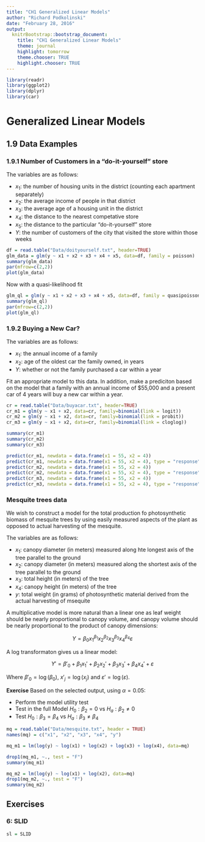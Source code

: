 ```yaml
---
title: "CH1 Generalized Linear Models"
author: "Richard Podkolinski"
date: "February 28, 2016"
output:
  knitrBootstrap::bootstrap_document:
    title: "CH1 Generalized Linear Models"
    theme: journal
    highlight: tomorrow
    theme.chooser: TRUE
    highlight.chooser: TRUE
---
```


```r
library(readr)
library(ggplot2)
library(dplyr)
library(car)
```


# Generalized Linear Models

## 1.9 Data Examples

### 1.9.1 Number of Customers in a "do-it-yourself" store

The variables are as follows:

* $x_1:$ the number of housing units in the district (counting each apartment separately)
* $x_2:$ the average income of people in that district
* $x_3:$ the average age of a housing unit in the district
* $x_4:$ the distance to the nearest competative store
* $x_5:$ the distance to the particular "do-it-yourself" store
* $Y:$ the number of customers of the city that visited the store within those weeks


```r
df = read.table("Data/doityourself.txt", header=TRUE)
glm_data = glm(y ~ x1 + x2 + x3 + x4 + x5, data=df, family = poisson)
summary(glm_data)
par(mfrow=c(2,2))
plot(glm_data)
```

Now with a quasi-likelihood fit

```r
glm_ql = glm(y ~ x1 + x2 + x3 + x4 + x5, data=df, family = quasipoisson)
summary(glm_ql)
par(mfrow=c(2,2))
plot(glm_ql)
```

\textcolor{red}{@TODO: Interpret Results}

### 1.9.2 Buying a New Car?

The variables are as follows:

* $x_1:$ the annual income of a family
* $x_2:$ age of the oldest car the family owned, in years
* $Y:$ whether or not the family purchased a car within a year

Fit an appropriate model to this data. In addition, make a prediciton based on the model that a family with an annual income of $55,000 and a present car of 4 years will buy a new car within a year.


```r
cr = read.table("Data/buyacar.txt", header=TRUE)
cr_m1 = glm(y ~ x1 + x2, data=cr, family=binomial(link = logit))
cr_m2 = glm(y ~ x1 + x2, data=cr, family=binomial(link = probit))
cr_m3 = glm(y ~ x1 + x2, data=cr, family=binomial(link = cloglog))

summary(cr_m1)
summary(cr_m2)
summary(cr_m3)

predict(cr_m1, newdata = data.frame(x1 = 55, x2 = 4))
predict(cr_m1, newdata = data.frame(x1 = 55, x2 = 4), type = "response")
predict(cr_m2, newdata = data.frame(x1 = 55, x2 = 4))
predict(cr_m2, newdata = data.frame(x1 = 55, x2 = 4), type = "response")
predict(cr_m3, newdata = data.frame(x1 = 55, x2 = 4))
predict(cr_m3, newdata = data.frame(x1 = 55, x2 = 4), type = "response")
```

\textcolor{red}{@TODO: Interpret Results}


### Mesquite trees data

We wish to construct a model for the total production fo photosynthetic biomass of mesquite trees by using easily measured aspects of the plant as opposed to actual harvesting of the mesquite.

The variables are as follows:

* $x_1:$ canopy diameter (in meters) measured along hte longest axis of the tree parallel to the ground
* $x_2:$ canopy diameter (in meters) measured along the shortest axis of the tree parallel to the ground
* $x_3:$ total height (in meters) of the tree
* $x_4:$ canopy height (in meters) of the tree
* $y:$ total weight (in grams) of photosynthetic material derived from the actual harvesting of msequite

A multiplicative model is more natural than a linear one as leaf weight should be nearly proportional to canopy volume, and canopy volume should be nearly proportional to the product of canopy dimensions:

$$ Y = \beta_0 x^{\beta_1}_1 x^{\beta_2}_2 x^{\beta_3}_3 x^{\beta_4}_4 \varepsilon $$

A log transformaton gives us a linear model:

$$ {Y}' = {\beta}'_0 + \beta_1 {x_1}' + \beta_2 {x_2}' + \beta_3 {x_3}' + \beta_4 {x_4}' + \varepsilon $$

Where ${\beta}'_0 = \log(\beta_0)$, ${x}'_j = \log(x_j)$ and ${\varepsilon}' = \log(\varepsilon)$.

**Exercise**
Based on the selected output, using $\alpha = 0.05$:

* Perform the model utility test
* Test in the full Model $H_0 : \beta_2 = 0$ vs $H_a: \beta_2 \ne 0$
* Test $H_0: \beta_3 = \beta_4$ vs $H_a: \beta_3 \ne \beta_4$

```r
mq = read.table("Data/mesquite.txt", header = TRUE)
names(mq) = c("x1", "x2", "x3", "x4", "y")

mq_m1 = lm(log(y) ~ log(x1) + log(x2) + log(x3) + log(x4), data=mq)

drop1(mq_m1, ~., test = "F")
summary(mq_m1)

mq_m2 = lm(log(y) ~ log(x1) + log(x2), data=mq)
drop1(mq_m2, ~., test = "F")
summary(mq_m2)
```


## Exercises 

### 6: SLID 

```r
sl = SLID
```

